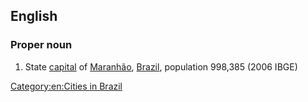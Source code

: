 {{also|São Luís}}
==English==

===Proper noun===
{{en-proper noun}}

# State [[capital]] of [[Maranhão]], [[Brazil]], population 998,385 (2006 IBGE)

[[Category:en:Cities in Brazil]]